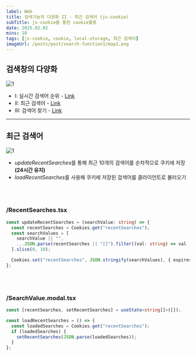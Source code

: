 ```yaml
---
label: Web
title: 검색기능의 다양화 II - 최근 검색어 (js-cookie)
subTitle: js-cookie를 통한 cookie활용
date: 2025.02.02
mins: 10
tags: [js-cookie, cookie, local-storage, 최근 검색어]
imageUrl: /posts/post/search-function1/map2.png
---
```


## 검색창의 다양화

![1](/posts/shallow/search-function1/layout.png "레이아웃 예시")

- I: 실시간 검색어 순위 - [Link](https://weaall.github.io/shallow/search-function1) 
- II: 최근 검색어 - [Link](https://weaall.github.io/shallow/search-function2) 
- III: 검색어 찾기 - [Link](https://weaall.github.io/shallow/search-function3) 

---

## 최근 검색어

![1](/posts/shallow/search-function1/map2.png "최근 검색어 구조")

- *updateRecentSearches*를 통해 최근 10개의 검색어를 순차적으로 쿠키에 저장 **(24시간 유지)**
- *loadRecentSearches*를 사용해 쿠키에 저장된 검색어를 클라이언트로 불러오기

<br />
<br />

### /RecentSearches.tsx
```typescript
const updateRecentSearches = (searchValue: string) => {
  const recentSearches = Cookies.get("recentSearches");
  const searchValues = [
    searchValue || "",
    ...JSON.parse(recentSearches || "[]").filter((val: string) => val !== searchValue),
  ].slice(0, 10);

  Cookies.set("recentSearches", JSON.stringify(searchValues), { expires: 1 });
};
```

<br />
<br />

### /SearchValue.modal.tsx
```typescript
const [recentSearches, setRecentSearches] = useState<string[]>([]);

const loadRecentSearches = () => {
  const loadedSearches = Cookies.get("recentSearches");
  if (loadedSearches) {
    setRecentSearches(JSON.parse(loadedSearches));
  }
};
```

